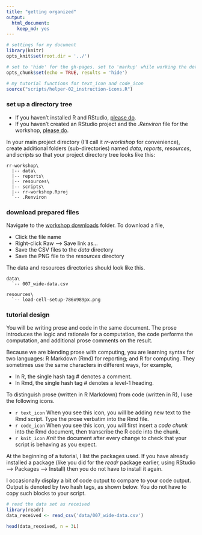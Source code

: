 ```yaml
---
title: "getting organized"
output:
  html_document:
    keep_md: yes
---
```


[\\]: this is an Rmd comment

```r
# settings for my document
library(knitr)
opts_knit$set(root.dir = '../')

# set to 'hide' for the gh-pages. set to 'markup' while working the details
opts_chunk$set(echo = TRUE, results = 'hide')
```

```r
# my tutorial functions for text_icon and code_icon
source("scripts/helper-02_instruction-icons.R")
```

### set up a directory tree

- If you haven't installed R and RStudio, [please do](002_pre-hw.html). 
- If you haven't created an RStudio project and the *.Renviron* file for the workshop, [please do](002_pre-hw.html). 


In your main project directory (I'll call it *rr-workshop* for convenience), create additional folders (sub-directories) named *data*, *reports*, *resources*, and *scripts* so that your project directory tree looks like this: 

```
rr-workshop\
  |-- data\
  |-- reports\
  |-- resources\
  |-- scripts\
  |-- rr-workshop.Rproj
  `-- .Renviron
```




### download prepared files 
 
Navigate to the [workshop downloads](https://github.com/DSR-RHIT/creating-reproducible-reports/tree/gh-pages/resources) folder. To download a file, 

- Click the file name 
- Right-click Raw --> Save link as... 
- Save the CSV files to the *data* directory 
- Save the PNG file to the *resources* directory 

The data and resources directories should look like this. 

```
data\
  `-- 007_wide-data.csv
  
resources\
  `-- load-cell-setup-786x989px.png
```

### tutorial design

You will be writing prose and code in the same document. The prose introduces the logic and rationale for a computation, the code performs the computation, and additional prose comments on the result. 

Because we are blending prose with computing, you are learning syntax for two languages: R Markdown (Rmd) for reporting; and R for computing. They sometimes use the same characters in different ways, for example, 

- In R, the single hash tag # denotes a comment.
- In Rmd, the single hash tag # denotes a level-1 heading. 

To distinguish prose (written in R Markdown) from code (written in R), I use the following icons. 

- `r text_icon` When you see this icon, you will be adding new text to the Rmd script. Type the prose verbatim into the Rmd file.
- `r code_icon` When you see this icon, you will first insert a *code chunk*  into the Rmd document, then transcribe the R code into the chunk. 
- `r knit_icon` *Knit* the document after every change to check that your script is behaving as you expect.   

At the beginning of a tutorial, I list the packages used. If you have already installed a package (like you did for the *readr* package earlier, using RStudio --> Packages --> Install) then you do not have to install it again. 

I occasionally display a bit of code output to compare to your code output. Output is denoted by two hash tags, as shown below. You do not have to copy such blocks to your script.

```r
# read the data set as received
library(readr)
data_received <- read_csv('data/007_wide-data.csv')
```

```r
head(data_received, n = 3L)
```




